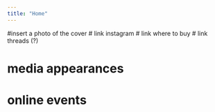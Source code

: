 ```yaml
---
title: "Home"
---
```


#insert a photo of the cover
# link instagram
# link where to buy
# link threads (?)


# media appearances
# online events
